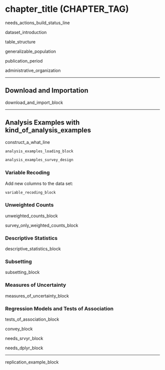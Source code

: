 # chapter_title (CHAPTER_TAG) {-}

needs_actions_build_status_line

dataset_introduction

table_structure

generalizable_population

publication_period

administrative_organization

---

## Download and Importation {-}

download_and_import_block

---

## Analysis Examples with kind_of_analysis_examples \ {-}

construct_a_what_line

```r
analysis_examples_loading_block
```

```r
analysis_examples_survey_design
```

### Variable Recoding {-}

Add new columns to the data set:
```r
variable_recoding_block
```

### Unweighted Counts {-}

unweighted_counts_block

survey_only_weighted_counts_block

### Descriptive Statistics {-}

descriptive_statistics_block

### Subsetting {-}

subsetting_block

### Measures of Uncertainty {-}

measures_of_uncertainty_block


### Regression Models and Tests of Association {-}

tests_of_association_block

convey_block

needs_srvyr_block

needs_dplyr_block

---

replication_example_block
